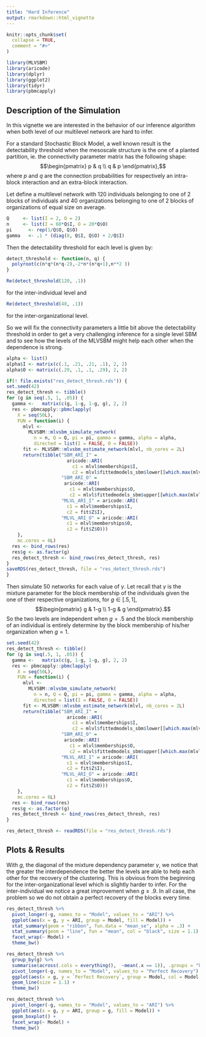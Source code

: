 ```yaml
---
title: "Hard Inference"
output: rmarkdown::html_vignette
---
```


```r
knitr::opts_chunk$set(
  collapse = TRUE,
  comment = "#>"
)
```

```r
library(MLVSBM)
library(aricode)
library(dplyr)
library(ggplot2)
library(tidyr)
library(pbmcapply)
```

## Description of the Simulation

In this vignette we are interested in the behavior of our inference algorithm when both level of our multilevel network are hard to infer.

For a standard Stochastic Block Model, a well known result is the detectability threshold when the mesoscale structure is the one of a planted partition, ie. the connectivity parameter matrix has the following shape:
$$\begin{pmatrix} 
p & q \\ 
q & p
\end{pmatrix},$$
where $p$ and $q$ are the connection probabilities for respectively an intra-block interaction and an extra-block interaction.

Let define a multilevel network with 120 individuals belonging to one of 2 blocks of individuals and 40 organizations belonging to one of 2 blocks of organizations of equal size on average.
```r
Q     <- list(I = 2, O = 2)
n     <- list(I = 60*Q$I, O = 20*Q$O)
pi      <- rep(1/Q$O, Q$O)
gamma   <- .1 * (diag(8, Q$I, Q$O) + 2/Q$I)
```

Then the detectability threshold for each level is given by:
```r
detect_threshold <- function(n, q) {
  polyroot(c(n*q*(n*q-2),-2*n*(n*q+1),n**2 ))
}
```
```r
Re(detect_threshold(120, .1))
```
for the inter-individual level and 

```r
Re(detect_threshold(40, .1))
```
for the inter-organizational level.


So we will fix the connectivity parameters a little bit above the detectability threshold in order to get a very challenging inference for a single level SBM and to see how the levels of the MLVSBM might help each other when the dependence is strong.
```r
alpha <- list()
alpha$I <- matrix(c(.1, .21, .21, .1), 2, 2)
alpha$O <- matrix(c(.29, .1, .1, .29), 2, 2)
```

```r
if(! file.exists("res_detect_thresh.rds")) {
set.seed(42)
res_detect_thresh <- tibble()
for (g in seq(.5, 1, .05)) {
  gamma <-   matrix(c(g, 1-g, 1-g, g), 2, 2)
  res <- pbmcapply::pbmclapply(
    X = seq(50L),
    FUN = function(i) {
      mlvl <-
        MLVSBM::mlvsbm_simulate_network(
          n = n, Q = Q, pi = pi, gamma = gamma, alpha = alpha,
          directed = list(I = FALSE, O = FALSE))
      fit <- MLVSBM::mlvsbm_estimate_network(mlvl, nb_cores = 2L)
      return(tibble("SBM_ARI_I" =
                      aricode::ARI(
                        c1 = mlvl$memberships$I,
                        c2 = mlvl$fittedmodels_sbm$lower[[which.max(mlvl$ICL_sbm$lower)]]$Z),
                    "SBM_ARI_O" =
                     aricode::ARI(
                       c1 = mlvl$memberships$O,
                       c2 = mlvl$fittedmodels_sbm$upper[[which.max(mlvl$ICL_sbm$upper)]]$Z),
                    "MLVL_ARI_I" = aricode::ARI(
                      c1 = mlvl$memberships$I,
                      c2 = fit$Z$I),
                    "MLVL_ARI_O" = aricode::ARI(
                      c1 = mlvl$memberships$O,
                      c2 = fit$Z$O)))
    },
    mc.cores = 6L)
  res <- bind_rows(res)
  res$g <- as.factor(g)
  res_detect_thresh <- bind_rows(res_detect_thresh, res)
}
saveRDS(res_detect_thresh, file = "res_detect_thresh.rds")
}

```

Then simulate 50 networks for each value of $\gamma$. Let recall that $\gamma$ is the mixture parameter for the block membership of the individuals given the one of their respective organizations, for $g \in [.5, 1]$,
$$\begin{pmatrix} 
g & 1-g \\ 
1-g & g
\end{pmatrix}.$$
So the two levels are independent when $g = .5$ and the block membership of an individual is entirely determine by the block membership of his/her organization when $g = 1$.
```r
set.seed(42)
res_detect_thresh <- tibble()
for (g in seq(.5, 1, .05)) {
  gamma <-   matrix(c(g, 1-g, 1-g, g), 2, 2)
  res <- pbmcapply::pbmclapply(
    X = seq(50L),
    FUN = function(i) {
      mlvl <-
        MLVSBM::mlvsbm_simulate_network(
          n = n, Q = Q, pi = pi, gamma = gamma, alpha = alpha,
          directed = list(I = FALSE, O = FALSE))
      fit <- MLVSBM::mlvsbm_estimate_network(mlvl, nb_cores = 2L)
      return(tibble("SBM_ARI_I" =
                      aricode::ARI(
                        c1 = mlvl$memberships$I,
                        c2 = mlvl$fittedmodels_sbm$lower[[which.max(mlvl$ICL_sbm$lower)]]$Z),
                    "SBM_ARI_O" =
                     aricode::ARI(
                       c1 = mlvl$memberships$O,
                       c2 = mlvl$fittedmodels_sbm$upper[[which.max(mlvl$ICL_sbm$upper)]]$Z),
                    "MLVL_ARI_I" = aricode::ARI(
                      c1 = mlvl$memberships$I,
                      c2 = fit$Z$I),
                    "MLVL_ARI_O" = aricode::ARI(
                      c1 = mlvl$memberships$O,
                      c2 = fit$Z$O)))
    },
    mc.cores = 6L)
  res <- bind_rows(res)
  res$g <- as.factor(g)
  res_detect_thresh <- bind_rows(res_detect_thresh, res)
}
```
```r
res_detect_thresh <- readRDS(file = "res_detect_thresh.rds")
```


## Plots & Results

With $g$, the diagonal of the mixture dependency parameter $\gamma$, we notice that the greater the interdependence the better the levels are able to help each other for the recovery of the clustering. This is obvious from the beginning for the inter-organizational level which is slightly harder to infer. For the inter-individual we notice a great improvement when $g \geq .9$. In all case, the problem so we do not obtain a perfect recovery of the blocks every time. 

```r
res_detect_thresh %>%
  pivot_longer(-g, names_to = "Model", values_to = "ARI") %>%
  ggplot(aes(x = g, y = ARI, group = Model, fill = Model)) +
  stat_summary(geom = "ribbon", fun.data = "mean_se", alpha = .3) +
  stat_summary(geom = "line", fun = "mean", col = "black", size = 1.1) +
  facet_wrap(~ Model) +
  theme_bw()
```
```r
res_detect_thresh %>%
  group_by(g) %>% 
  summarise(across(.cols = everything(),  ~mean(.x == 1)), .groups = "keep") %>% 
  pivot_longer(-g, names_to = "Model", values_to = "Perfect Recovery") %>%
  ggplot(aes(x = g, y = `Perfect Recovery`, group = Model, col = Model, linetype = Model)) +
  geom_line(size = 1.1) +
  theme_bw()
```
```r
res_detect_thresh %>%
  pivot_longer(-g, names_to = "Model", values_to = "ARI") %>%
  ggplot(aes(x = g, y = ARI, group = g, fill = Model)) +
  geom_boxplot() +
  facet_wrap(~ Model) +
  theme_bw()
```
